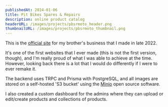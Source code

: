 ```yaml
---
publishedAt: 2024-01-06
title: Pit Bikes Spares & Repairs
description: online product catalog
headerURL: /images/projects/pbsrmoto_header.png
thumbnailURL: /images/projects/pbsrmoto_thumbnail.png
---
```


<div className="flex w-full justify-center gap-2">
	<StackIcon href="https://react.dev/" tooltip="React" />
	<StackIcon href="https://typescriptlang.org/" tooltip="Typescript" />
	<StackIcon href="https://tailwindcss.com/" tooltip="Tailwind" />
	<StackIcon href="https://nextjs.org/" tooltip="NextJS">
		<NextJSIcon />
	</StackIcon>
	<StackIcon href="https://prisma.io/" tooltip="Prisma" />
</div>

This is the [official site](https://pbsrmoto.com.au) for my brother's business that I made in late 2022.

It's one of the first websites that I ever made (this is not the first version, though), and I'm really proud of what I was able to achieve at the time.
However, looking back there is a lot that I would do differently if I were to ever remake it.

The backend uses TRPC and Prisma with PostgreSQL, and all images are stored on a self-hosted 'S3 bucket' using the [Minio](https://min.io/) open source software.

I also created a custom dashboard for the admins where they can upload or edit/create products and collections of products.